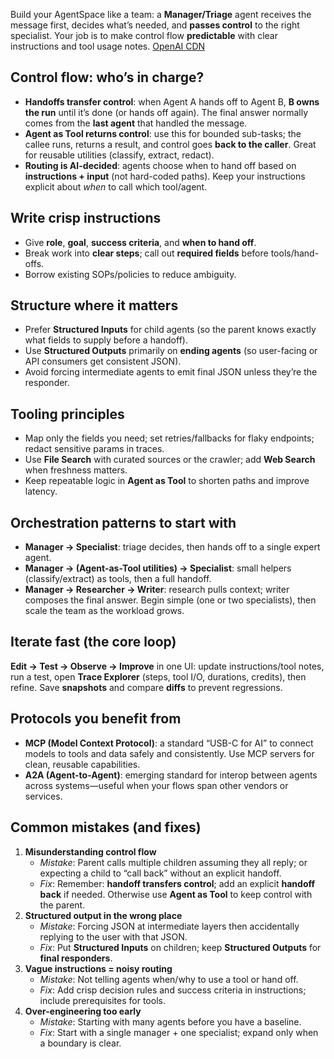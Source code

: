 Build your AgentSpace like a team: a **Manager/Triage** agent receives the message first, decides what’s needed, and **passes control** to the right specialist. Your job is to make control flow **predictable** with clear instructions and tool usage notes. [OpenAI CDN](https://cdn.openai.com/business-guides-and-resources/a-practical-guide-to-building-agents.pdf)

## Control flow: who’s in charge?

- **Handoffs transfer control**: when Agent A hands off to Agent B, **B owns the run** until it’s done (or hands off again). The final answer normally comes from the **last agent** that handled the message.
- **Agent as Tool returns control**: use this for bounded sub-tasks; the callee runs, returns a result, and control goes **back to the caller**. Great for reusable utilities (classify, extract, redact).
- **Routing is AI-decided**: agents choose when to hand off based on **instructions + input** (not hard-coded paths). Keep your instructions explicit about _when_ to call which tool/agent.

## Write crisp instructions

- Give **role**, **goal**, **success criteria**, and **when to hand off**.
- Break work into **clear steps**; call out **required fields** before tools/hand-offs.
- Borrow existing SOPs/policies to reduce ambiguity.

## Structure where it matters

- Prefer **Structured Inputs** for child agents (so the parent knows exactly what fields to supply before a handoff).
- Use **Structured Outputs** primarily on **ending agents** (so user-facing or API consumers get consistent JSON).
- Avoid forcing intermediate agents to emit final JSON unless they’re the responder.

## Tooling principles

- Map only the fields you need; set retries/fallbacks for flaky endpoints; redact sensitive params in traces.
- Use **File Search** with curated sources or the crawler; add **Web Search** when freshness matters.
- Keep repeatable logic in **Agent as Tool** to shorten paths and improve latency.

## Orchestration patterns to start with

- **Manager → Specialist**: triage decides, then hands off to a single expert agent.
- **Manager → (Agent-as-Tool utilities) → Specialist**: small helpers (classify/extract) as tools, then a full handoff.
- **Manager → Researcher → Writer**: research pulls context; writer composes the final answer.
  Begin simple (one or two specialists), then scale the team as the workload grows.

## Iterate fast (the core loop)

**Edit → Test → Observe → Improve** in one UI: update instructions/tool notes, run a test, open **Trace Explorer** (steps, tool I/O, durations, credits), then refine. Save **snapshots** and compare **diffs** to prevent regressions.

## Protocols you benefit from

- **MCP (Model Context Protocol)**: a standard “USB-C for AI” to connect models to tools and data safely and consistently. Use MCP servers for clean, reusable capabilities.
- **A2A (Agent-to-Agent)**: emerging standard for interop between agents across systems—useful when your flows span other vendors or services.

## Common mistakes (and fixes)

1. **Misunderstanding control flow**
   - _Mistake_: Parent calls multiple children assuming they all reply; or expecting a child to “call back” without an explicit handoff.
   - _Fix_: Remember: **handoff transfers control**; add an explicit **handoff back** if needed. Otherwise use **Agent as Tool** to keep control with the parent.
2. **Structured output in the wrong place**
   - _Mistake_: Forcing JSON at intermediate layers then accidentally replying to the user with that JSON.
   - _Fix_: Put **Structured Inputs** on children; keep **Structured Outputs** for **final responders**.
3. **Vague instructions = noisy routing**
   - _Mistake_: Not telling agents when/why to use a tool or hand off.
   - _Fix_: Add crisp decision rules and success criteria in instructions; include prerequisites for tools.
4. **Over-engineering too early**
   - _Mistake_: Starting with many agents before you have a baseline.
   - _Fix_: Start with a single manager + one specialist; expand only when a boundary is clear.
